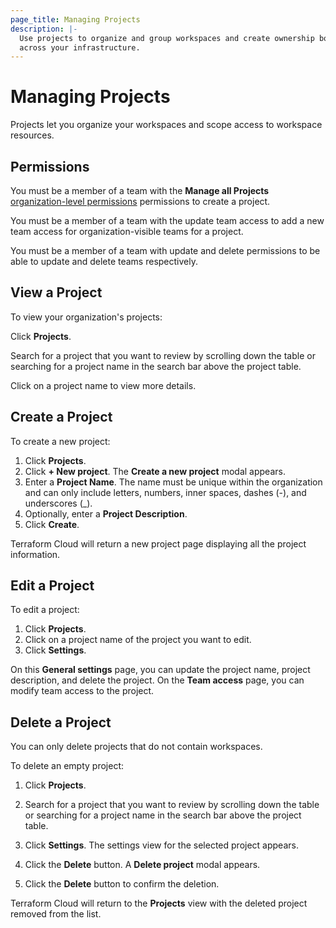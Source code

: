 ```yaml
---
page_title: Managing Projects
description: |-
  Use projects to organize and group workspaces and create ownership boundaries
  across your infrastructure.
---
```


# Managing Projects

Projects let you organize your workspaces and scope access to workspace
resources.

## Permissions

You must be a member of a team with the **Manage all Projects**
[organization-level
permissions](/terraform/cloud-docs/users-teams-organizations/permissions#organization-permissions)
permissions to create a project.

You must be a member of a team with the update team access to add a new team
access for organization-visible teams for a project. 

You must be a member of a team with update and delete permissions to be able to
update and delete teams respectively.

## View a Project

To view your organization's projects:

Click **Projects**.

Search for a project that you want to review by scrolling down the table or
searching for a project name in the search bar above the project table.

Click on a project name to view more details.

## Create a Project

To create a new project:

1. Click **Projects**.
1. Click **+ New project**. The **Create a new project** modal appears.
1. Enter a **Project Name**. The name must be unique within the organization and
   can only include letters, numbers, inner spaces, dashes (-), and underscores
   (_).
1. Optionally, enter a **Project Description**.
1. Click **Create**.

Terraform Cloud will return a new project page displaying all the project
information.

## Edit a Project

To edit a project:

1. Click **Projects**.
1. Click on a project name of the project you want to edit.
1. Click **Settings**.

On this **General settings** page, you can update the project name, project
description, and delete the project. On the **Team access** page, you can modify
team access to the project.

## Delete a Project

You can only delete projects that do not contain workspaces.

To delete an empty project:

1. Click **Projects**.

1. Search for a project that you want to review by scrolling down the table or
   searching for a project name in the search bar above the project table.

1. Click **Settings**. The settings view for the selected project appears.

1. Click the **Delete** button. A **Delete project** modal appears.

1. Click the **Delete** button to confirm the deletion.

Terraform Cloud will return to the **Projects** view with the deleted project
removed from the list.
